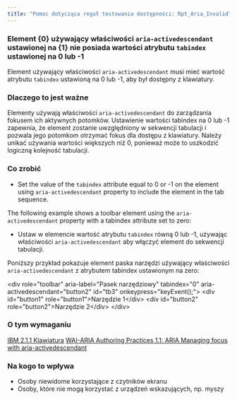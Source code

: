 ```yaml
---
title: "Pomoc dotycząca reguł testowania dostępności: Rpt_Aria_InvalidTabindexForActivedescendant"
---
```


<div className="toolHelp">
<Row>
<Column colLg={16} colMd={8} colSm={4} className="toolHead">

### Element {0} używający właściwości `aria-activedescendant` ustawionej na {1} nie posiada wartości atrybutu `tabindex` ustawionej na 0 lub -1  


<div id="locLevel"></div>

Element używający właściwości `aria-activedescendant` musi mieć wartość atrybutu `tabindex` ustawioną na 0 lub -1, aby był dostępny z klawiatury.


</Column>
</Row>
<Row>
<Column colLg={11} colMd={5} colSm={4} className="toolMain">

### Dlaczego to jest ważne

Elementy używają właściwości `aria-activedescendant` do zarządzania fokusem ich aktywnych potomków. 
Ustawienie wartości tabindex na 0 lub -1 zapewnia, że element zostanie uwzględniony w sekwencji tabulacji i pozwala jego potomkom otrzymać fokus dla dostępu z klawiatury. 
Należy unikać używania wartości większych niż 0, ponieważ może to uszkodzić logiczną kolejność tabulacji.



<div id="locSnippet"></div>

### Co zrobić

 * Set the value of the `tabindex` attribute equal to 0 or -1 on the element using `aria-activedescendant` property to include the element in the tab sequence. 

 The following example shows a toolbar element using the `aria-activedescendant` property with a tabindex attribute set to zero:
 
 
 
 * Ustaw w elemencie  wartość atrybutu `tabindex` równą 0 lub -1, używając właściwości `aria-activedescendant` aby włączyć element do sekwencji tabulacji. 

Poniższy przykład pokazuje element paska narzędzi używający właściwości `aria-activedescendant` z atrybutem tabindex ustawionym na zero: 

<CodeSnippet type="multi" light={true}>&lt;div role="toolbar" aria-label="Pasek narzędziowy" tabindex="0" aria-activedescendant="button2" id="tb3" onkeypress="keyEvent();"&gt;
    &lt;div id="button1" role="button1"&gt;Narzędzie 1&lt;/div&gt;
    &lt;div id="button2" role="button2"&gt;Narzędzie 2&lt;/div&gt;
&lt;/div&gt;  </CodeSnippet>

</Column>
<Column colLg={5} colMd={3} colSm={4} className="toolLeft">

### O tym wymaganiu

[IBM 2.1.1 Klawiatura](http://www.ibm.com/able/guidelines/ci162/keyboard.html)
[WAI-ARIA Authoring Practices 1.1: ARIA Managing focus with aria-activedescendant](https://www.w3.org/TR/wai-aria-practices-1.1/#kbd_focus_activedescendant)

### Na kogo to wpływa

* Osoby niewidome korzystające z czytników ekranu
* Osoby, które nie mogą korzystać z urządzeń wskazujących, np. myszy

</Column>
</Row>
</div>

